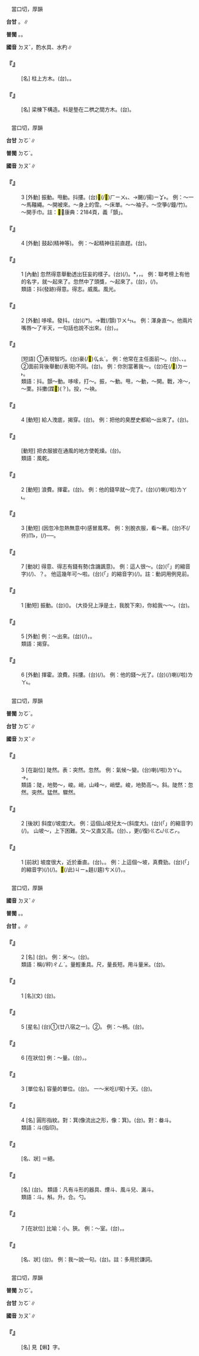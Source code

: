 
=={{ruby|枓|ㄉㄡˇ}}==

　當口切，厚韻

'''台甘''' {{ruby|(文)|ㄉㆦˋ}}。{{ruby|(語)|ㄉㄠˋ}}∥

'''普閩''' {{ruby|(文)|ㄉㆦˋ}}。{{ruby|(白)|ㄉㄠˋ}}。

'''國音''' <rt>ㄉㄡˇ</rt>{{ruby|、|ㄓㄨˇ}}，酌水具、水杓∥

    

==='''『{{ruby|枓|ㄉㄡˇ}}』'''===
: [名] 柱上方木。(台){{ruby|柱|ㄊㄧㄠ˫}}{{ruby|頭|ㄊㄠˊ}}。{{ruby|枓|ㄉㆦˋ}}{{ruby|→|ㄉㄠˋ}}{{ruby|仔|ㄚ}}。
    

==='''『{{ruby|枓|ㄉㄡˇ}}{{ruby|栱|ㄍㄨㄥˇ}}』'''===
: [名] 梁棟下構造。枓是墊在二栱之間方木。(台){{ruby|枓|ㄉㆦˋ}}{{ruby|栱|ㄍㄧㆲˋ}}。
    

=={{ruby|抖|ㄉㄡˇ}}==

　當口切，厚韻

'''台甘''' <rt>ㄉㆦˋ</rt>∥

'''普閩''' <rt>ㄉㆦˋ</rt>。

'''國音''' <rt>ㄉㄡˇ</rt>∥

    

==='''『{{ruby|抖|ㄉㄡˇ}}』'''===
:3  [外動] 振動。甩動。抖摟。(台)<mark>&#xf9bf4;</mark>(/<mark>&#xf8e49;</mark>)<rt>ㄏㄧㄨ˪</rt>、{{ruby|<mark>&#xffaf0;</mark>|ㄏㆮ˪}}→颺(/揚)<rt>ㄧㆩ˫</rt>。 例：～一～馬韁繩。～開被來。～身上的雪。～床單。～～袖子。～空箏(/鐘/竹)。～開手巾。註：<mark>&#xf9bf4;</mark>，康典：2184頁，義「顫」。
    

==='''『{{ruby|抖|ㄉㄡˇ}}』'''===
:4  [外動] 鼓起(精神等)。 例：～起精神往前直趕。(台){{ruby|振|ㄐㄧㄣˋ}}{{ruby|奮|ㄏㄨㄣ˪}}{{ruby|精|ㄐㄧㄥ}}{{ruby|神|ㄒㄧㄣˊ}}{{ruby|一|ㄧㆵ}}{{ruby|直|ㄉㄧㆵ ͘}}{{ruby|追|ㄉㄨㄧ}}。
    

==='''『{{ruby|抖|ㄉㄡˇ}}』'''===
:1  [內動] 忽然得意舉動透出狂妄的樣子。(台){{ruby|有|ㄨ˫}}{{ruby|勢|ㄙㆤ˪}}(/{{ruby|爽|ㄙㄤˋ}}{{ruby|勢|ㄙㆤ˪}})。{{ruby|王|ㆲˊ}}{{ruby|規|ㄍㄨㄧ}}*，{{ruby|風|ㄏㆲ}}{{ruby|神|ㄒㄧㄣˊ}}{{ruby|氣|ㄎㄧ˪}}，{{ruby|揚|ㄧㄤˊ}}{{ruby|氣|ㄎㄧ˪}}。 例：聯考榜上有他的名字，就～起來了。忽然中了頭獎，～起來了。(台){{ruby|忽|ㄏㄨㆵ}}{{ruby|然|ㆢㄧㄢˊ/ㄌㄧㄢˊ}}{{ruby|中|ㄉㄧㆲ˪}}{{ruby|著|ㄉㄧㄜㆷ ͘}}{{ruby|頭|ㄊㄠˊ}}{{ruby|獎|ㄐㄧㆲˋ/ㄐㄧㄤˋ}}，{{ruby|掣|ㄘㄨㄚㆷ}}(/{{ruby|驚|ㄍㄧㆩ}}){{ruby|一|ㄐㄧㆵ ͘}}{{ruby|下|·ㆤ˫}}。
:類語：抖(發跡)得意。得志。威風。風光。
:
    

==='''『{{ruby|抖|ㄉㄡˇ}}』'''===
:2  [外動] 哆嗦。發抖。(台){{ruby|掣|ㄘㄨㄚㆷ}}(/{{ruby|<mark>&#xf90e4;</mark>|ㄉㆲ˪}}*)。→戰(/顫)<rt>ㄗㄨㄣ˪</rt>。 例：渾身直～。他兩片嘴唇～了半天，一句話也說不出來。(台){{ruby|伊|ㄧ}}{{ruby|兩|ㄋㆭ˫}}{{ruby|片|ㄆㆪˋ}}{{ruby|嘴|ㄘㄨㄧ˪}}{{ruby|唇|ㄉㄨㄣˊ}}{{ruby|掣|ㄘㄨㄚㆷ}}{{ruby|歸|ㄍㄨㄧ}}{{ruby|半|ㄅㄨㆩ˪}}{{ruby|工|ㄍㄤ}}，{{ruby|一|ㄐㄧㆵ ͘}}{{ruby|句|ㄍㄨ˪}}{{ruby|話|ㄨㆤ˫}}{{ruby|亦|ㄧㄚㆷ ͘}}{{ruby|講|ㄍㆲˋ}}{{ruby|→|ㄍㆲ}}{{ruby|<mark>&#xffa45;</mark>|ㆠㆤ˫/ㆠㄨㆤ˫}}{{ruby|出|ㄘㄨㆵ}}{{ruby|來|·ㄌㄞˊ}}。
    

==='''『{{ruby|抖|ㄉㄡˇ}}{{ruby|機|ㄐㄧ}}{{ruby|伶|ㄌㄧㄥˊ}}{{ruby|兒|ㄦ}}』'''===
: [短語] ①表現智巧。(台){{ruby|展|ㄉㄧㄢˋ}}豪(/<mark>&#xffa55;</mark>)<rt>ㆣㄠˊ</rt>。 例：他常在主任面前～。(台){{ruby|展|ㄉㄧㄢˋ}}{{ruby|<mark>&#xffa55;</mark>|ㆣㄠˊ}}、{{ruby|格|ㄍㄧㆤㆶ}}{{ruby|巧|ㄎㄧㄠˋ}}、{{ruby|假|ㄍㆤˋ}}{{ruby|<mark>&#xffa55;</mark>|ㆣㄠˊ}}。 ②面前背後舉動(/表現)不同。(台){{ruby|排|ㄅㄞˊ}}{{ruby|面|ㆠㄧㄣ˫}}{{ruby|前|ㄐㄧㄥˊ/ㄐㄧㄢˊ}}{{ruby|企|ㄎㄧㄚ˫}}。 例：你別當著我～。(台){{ruby|汝|ㄌㄧˋ}}{{ruby|<mark>&#xffb49;</mark>|ㄇㄞ˪}}{{ruby|擋|ㄉㆲ˪}}在(/<mark>&#xf9853;</mark>)<rt>ㄉㄧ˫</rt>{{ruby|我|ㆣㄨㄚˋ}}{{ruby|丌|ㆤ}}{{ruby|面|ㆠㄧㄣ˫}}{{ruby|頭|ㄊㄠˊ}}{{ruby|前|ㄐㄧㄥˊ}}。
:類語：抖。顫～動。哆嗦，打～。振，～動。甩，～動，～開。戰，冷～，～栗。抖擻(蹀<mark>&#xf96af;</mark>)(？)。投，～袂。
:
    

==='''『{{ruby|抖|ㄉㄡˇ}}{{ruby|摟|·ㄌㄡˇ}}』'''===
:4  [動短] 給人洩底，揭穿。(台){{ruby|挖|ㆦˋ}}{{ruby|挖|ㄧㄚㆷ}}。 例：把他的臭歷史都給～出來了。(台){{ruby|伊|ㄧ}}{{ruby|丌|ㆤ}}{{ruby|歹|ㄆㄞˋ/ㄆㆮˋ}}{{ruby|底|ㄉㄨㆤˋ/ㄉㆤˋ}}{{ruby|蒂|ㄉㄧ˪}}{{ruby|攏|ㄌㆲˋ}}{{ruby|共|ㄍㄚ˫}}{{ruby|挖|ㄧㄚㆷ}}{{ruby|挖|ㄧㄚㆷ}}{{ruby|出|ㄘㄨㆵ}}{{ruby|來|·ㄌㄞˊ}}。
    

==='''『{{ruby|抖|ㄉㄡˇ}}{{ruby|晾|ㄌㄧㄤˋ}}』'''===
: [動短] 把衣服披在通風的地方使乾燥。(台){{ruby|披|ㄆㄧ}}{{ruby|風|ㄏㆲ/ㄏㄨㄤ}}。
:類語：風乾。
:
    

==='''『{{ruby|抖|ㄉㄡˇ}}{{ruby|摟|·ㄌㄡˇ}}』'''===
:2  [動短] 浪費。揮霍。(台){{ruby|敥|ㄧㄚ˫}}。 例：他的錢早就～完了。(台){{ruby|伊|ㄧ}}{{ruby|丌|ㆤ}}{{ruby|錢|ㄐㆪˊ}}{{ruby|老|ㄌㄠˋ}}{{ruby|早|ㄗㄚˋ}}{{ruby|開|ㄎㄞ}}(/{{ruby|敥|ㄧㄚ˫}}){{ruby|了|ㄌㄧㄠˋ}}喇(/啦)<rt>ㄌㄚ˪</rt>。
    

==='''『{{ruby|抖|ㄉㄡˇ}}{{ruby|摟|·ㄌㄡˇ}}』'''===
:3  [動短] (因忽冷忽熱無意中)感冒風寒。 例：別脫衣服，看～著。(台)不(/伓)<rt>ㆬ˫</rt>{{ruby|通|ㄊㄤ}}{{ruby|褪|ㄊㆭ˪}}{{ruby|衫|ㄙㆩ}}，{{ruby|稍|ㄒㄧㄜ}}{{ruby|停|ㄊㄧㄥˊ}}{{ruby|去|ㄎㄧ˪}}{{ruby|<mark>&#xffad2;</mark>|ㄌㄤ˫}}{{ruby|著|ㄉㄧㄜㆷ ͘}}{{ruby|風|ㄏㆲ/ㄏㄨㄤ}}(/{{ruby|<mark>&#xffad2;</mark>|ㄌㄤ˫}}{{ruby|風|ㄏㆲ/ㄏㄨㄤ}})──{{ruby|寒|ㄍㄨㆩˊ}}{{ruby|著|ㄉㄧㄜㆷ ͘}}。
    

==='''『{{ruby|抖|ㄉㄡˇ}}』'''===
:7  [動狀] 得意、得志有錢有勢(含譏諷意)。 例：這人很～。(台){{ruby|<mark>&#xffb50;</mark>|ㄐㄧㆵ}}(「{{ruby|此|ㄐㄧˋ}}{{ruby|一|ㄐㄧㆵ ͘}}」的縮音字)(/{{ruby|此|ㄐㄧㆵ}}){{ruby|個|ㆤˊ}}{{ruby|人|ㄌㄤˊ}}{{ruby|真|ㄐㄧㄣ}}{{ruby|爽|ㄙㄤˋ}}{{ruby|勢|ㄙㆤ˪}}、{{ruby|掅|ㄑㄧㄥˋ}}？。 他這幾年可～啦。(台){{ruby|伊|ㄧ}}{{ruby|<mark>&#xffb50;</mark>|ㄐㄧㆵ}}(「{{ruby|此|ㄐㄧˋ}}{{ruby|一|ㄐㄧㆵ ͘}}」的縮音字)(/{{ruby|此|ㄐㄧㆵ}}){{ruby|幾|ㄍㄨㄧˋ}}{{ruby|年|ㄋㄧˊ}}{{ruby|足|ㄐㄧㆦㆶ}}{{ruby|好|ㄏㆦˋ/ㄏㄜˋ}}{{ruby|勢|ㄙㆤ˪}}{{ruby|頭|ㄊㄠˊ}}。註：動詞用例見前。
    

==='''『{{ruby|抖|ㄉㄡˇ}}{{ruby|摟|·ㄌㄡˇ}}』'''===
:1  [動短] 振動。(台){{ruby|颺|ㄧㆩ˫}}({{ruby|弄|ㄌㄤ˫}})。 (大掛兒上淨是土，我脫下來)，你給我～～。(台){{ruby|汝|ㄌㄧˋ}}{{ruby|共|ㄍㄚ˫}}{{ruby|我|ㆣㄨㄚˋ}}{{ruby|颺|ㄧㆩ˫}}{{ruby|颺|ㄧㆩ˫}}{{ruby|咧|ㄌㆤ˪}}{{ruby|弄|ㄌㄤ˫}}{{ruby|弄|ㄌㄤ˫}}{{ruby|咧|ㄌㆤ˪}}。
    

==='''『{{ruby|抖|ㄉㄡˇ}}』'''===
:5  [外動] 例：～出來。(台){{ruby|全|ㄗㄨㄢˊ}}{{ruby|部|ㄅㆦ˫}}{{ruby|攏|ㄌㆲˋ}}{{ruby|倒|ㄉㄜ˪}}(/{{ruby|摒|ㄅㄧㆩ˪}}){{ruby|出|ㄘㄨㆵ}}{{ruby|來|·ㄌㄞˊ}}，{{ruby|挖|ㄧㄚㆷ}}{{ruby|挖|ㄧㄚㆷ}}{{ruby|反|ㄅㄧㄥˋ}}{{ruby|反|ㄅㄧㄥˋ}}{{ruby|出|ㄘㄨㆵ}}{{ruby|來|·ㄌㄞˊ}}。
:類語：揭穿。
:
    

==='''『{{ruby|抖|ㄉㄡˇ}}』'''===
:6  [外動] 揮霍。浪費。抖摟。(台){{ruby|開|ㄎㄞ}}(/{{ruby|用|ㄧㆲ˫/ㄧㄥ˫}}){{ruby|去|ㄎㄧ˪}}。 例：他的錢～光了。(台){{ruby|伊|ㄧ}}{{ruby|丌|ㆤ}}{{ruby|錢|ㄐㆪˊ}}{{ruby|開|ㄎㄞ}}(/{{ruby|用|ㄧㆲ˫/ㄧㄥ˫}}){{ruby|了|ㄌㄧㄠˋ}}喇(/啦)<rt>ㄌㄚ˪</rt>。
    

=={{ruby|陡|ㄉㄡˇ}}==

　當口切，厚韻

'''普閩''' <rt>ㄉㆦˋ</rt>。

'''台甘''' <rt>ㄉㆦˋ</rt>∥

'''國音''' <rt>ㄉㄡˇ</rt>∥

    

==='''『{{ruby|陡|ㄉㄡˇ}}』'''===
:3  [在副位] 陡然。表：突然。忽然。 例：氣候～變。(台){{ruby|氣|ㄎㄧ˪}}{{ruby|候|ㄏㄠ˫}}{{ruby|忽|ㄏㄨㆵ}}{{ruby|然|ㄌㄧㄢˊ/ㆢㄧㄢˊ}}{{ruby|間|ㄍㄢ}}{{ruby|變|ㄅㆪ˪/ㄅㄧㄢ˪}}喇(/啦)<rt>ㄌㄚ˪</rt>。→{{ruby|忽|ㄏㄨㆵ}}{{ruby|然|ㄌㄧㄢˊ/ㆢㄧㄢˊ}}{{ruby|間|ㄍㄢ}}{{ruby|變|ㄅㆪ˪/ㄅㄧㄢ˪}}{{ruby|天|ㄊㆪ}}。
:類語：陡，地勢～，峻。峭，山峰～，峭壁。峻，地勢高～。斜。陡然：忽然。突然。猛然。驟然。
:
    

==='''『{{ruby|陡|ㄉㄡˇ}}』'''===
:2  [後狀] 斜度(/坡度)大。 例：這個山坡兒太～(斜度大)。(台){{ruby|<mark>&#xffb50;</mark>|ㄐㄧㆵ}}(「{{ruby|此|ㄐㄧˋ}}{{ruby|一|ㄐㄧㆵ ͘}}」的縮音字)(/{{ruby|此|ㄐㄧㆵ}}){{ruby|個|ㆤˊ}}{{ruby|山|ㄙㄨㆩ}}{{ruby|坪|ㄆㄧㆩˊ}}{{ruby|真|ㄐㄧㄣ˫}}{{ruby|崎|ㄍㄧㄚˊ}}。 山坡～，上下困難。又～又直又高。(台){{ruby|山|ㄙㄨㆩ}}{{ruby|坪|ㄆㄧㆩˊ}}{{ruby|崎|ㄍㄧㄚ˫}}、{{ruby|直|ㄉㄧㆵ ͘}}，{{ruby|又|ㄧㄨ˫}}更(/復)<rt>ㄍㄜ˪/ㄍㄜㆷ</rt>{{ruby|懸|ㄍㄨㄢˊ}}。
:
    

==='''『{{ruby|陡|ㄉㄡˇ}}』'''===
:1  [前狀] 坡度很大，近於垂直。(台){{ruby|趑|ㄘㄨ}}。{{ruby|崎|ㄍㄧㄚ˫}}。 例：上這個～坡，真費勁。(台){{ruby|<mark>&#xffa49;</mark>|ㆠㆤㆷ/ㆠㄨㆤㆷ}}{{ruby|趴|ㄅㆤㆷ}}{{ruby|<mark>&#xffb50;</mark>|ㄐㄧㆵ}}(「{{ruby|此|ㄐㄧˋ}}{{ruby|一|ㄐㄧㆵ ͘}}」的縮音字)(/{{ruby|此|ㄐㄧㆵ}}){{ruby|個|ㆤˊ}}{{ruby|崎|ㄍㄧㄚ˫}}{{ruby|仔|ㄚ}}{{ruby|真|ㄐㄧㄣ}}{{ruby|食|ㄐㄧㄚㆷ ͘}}{{ruby|力|ㄌㄚㆵ ͘}}(/{{ruby|費|ㄏㄨㄧ˪}}{{ruby|氣|ㄎㄧ˪}})。<mark>&#xffb50;</mark>(/此)<rt>ㄐㄧㆵ</rt>{{ruby|個|ㆤˊ}}{{ruby|崎|ㄍㄧㄚ˫}}{{ruby|仔|ㄚ}}{{ruby|誠|ㄐㄧㆩˊ}}趄(/趨)<rt>ㄘㄨ</rt>(/{{ruby|崎|ㄍㄧㄚ˫}})，{{ruby|<mark>&#xffa49;</mark>|ㆠㆤㆷ/ㆠㄨㆤㆷ}}{{ruby|趴|ㄅㆤㆷ}}{{ruby|真|ㄐㄧㄣ}}{{ruby|食|ㄐㄧㄚㆷ ͘}}{{ruby|力|ㄌㄚㆵ ͘}}。
    

=={{ruby|斗|ㄉㄡˇ}}==

　當口切，厚韻

'''國音''' <rt>ㄉㄡˇ</rt>∥

'''普閩''' {{ruby|(文)|ㄉㆦˋ}}。{{ruby|(語)|ㄉㄠˋ}}。

'''台甘''' {{ruby|(文)|ㄉㆦˋ}}。{{ruby|(語)|ㄉㄠˋ}}∥

    

==='''『{{ruby|斗|ㄉㄡˇ}}』'''===
:2  [名] (台){{ruby|量|ㄋㄧㄨˊ}}{{ruby|多|ㄉㄜ}}{{ruby|少|ㄒㄧㄠˋ}}{{ruby|丌|ㆤ}}{{ruby|器|ㄎㄧ˪}}{{ruby|具|ㄍㄨ˫}}。 例：米～。(台){{ruby|米|ㆠㄧˋ}}{{ruby|斗|ㄉㄠˋ}}。
:類語：稱(/秤)<rt>ㄔㄥˋ</rt>。量輕重具。尺，量長短。用斗量米。(台){{ruby|用|ㄧㄥ˪/ㄧㆲ˫}}{{ruby|米|ㆠㄧˋ}}{{ruby|斗|ㄉㄠˋ}}{{ruby|量|ㄋㄧㄨˊ/ㄋㄧㆦˊ}}{{ruby|米|ㆠㄧˋ}}。
:
    

==='''『{{ruby|斗|ㄉㄡˇ}}』'''===
:1  [名](文) (台){{ruby|古|ㄍㆦˋ}}{{ruby|早|ㄗㄚˋ}}{{ruby|貯|ㄉㄨㆤˋ/ㄉㆤˋ}}{{ruby|酒|ㄐㄧㄨˋ}}{{ruby|丌|ㆤ}}{{ruby|器|ㄎㄧ˪}}{{ruby|具|ㄍㄨ˫}}。
    

==='''『{{ruby|斗|ㄉㄡˇ}}』'''===
:5  [星名] (台)①{{ruby|指|ㄐㄧˋ}}{{ruby|南|ㄌㆰˊ}}{{ruby|斗|ㄉㄠˋ}}(廿八宿之一)。②{{ruby|指|ㄐㄧˋ}}{{ruby|北|ㄅㄚㆶ}}{{ruby|斗|ㄉㄠˋ}}。 例：～柄。(台){{ruby|斗|ㄉㄠˋ}}{{ruby|柄|ㄅㆪ˪/ㄅㆥ˪}}。
    

==='''『{{ruby|斗|ㄉㄡˇ}}』'''===
:6  [在狀位] 例：～量。(台){{ruby|呵|ㄏㄜ}}{{ruby|咾|ㄌㄜˋ}}{{ruby|人|ㄌㄤˊ}}{{ruby|酒|ㄐㄧㄨˋ}}{{ruby|量|ㄌㄧㆲ˫}}{{ruby|意|ㄧ˪}}{{ruby|外|ㆣㄨㄚ˪}}{{ruby|丌|ㆤ}}{{ruby|大|ㄉㄨㄚ˫}}，{{ruby|叫|ㄍㄧㄜ˪}}{{ruby|做|ㄗㄜ˪/ㄗㄨㆤ˪}}{{ruby|斗|ㄉㄠˋ}}{{ruby|量|ㄌㄧㆲ˫}}{{ruby|亦|ㄧㄚㆷ ͘}}{{ruby|叫|ㄍㄧㄜ˪}}{{ruby|海|ㄏㄞˋ}}{{ruby|量|ㄌㄧㆲ˫}}。
    

==='''『{{ruby|斗|ㄉㄡˇ}}』'''===
:3  [單位名] 容量的單位。(台){{ruby|十|ㄗㄚㆴ ͘}}{{ruby|升|ㄐㄧㄣ}}{{ruby|叫|ㄍㄧㄜ˪}}{{ruby|做|ㄗㄨㆤ˪/ㄗㄜ˪}}{{ruby|一|ㄐㄧㆵ ͘}}{{ruby|斗|ㄉㄠˋ}}。 一～米吃(/喫)十天。(台){{ruby|一|ㄐㄧㆵ ͘}}{{ruby|斗|ㄉㄠˋ}}{{ruby|米|ㆠㄧˋ}}{{ruby|食|ㄐㄧㄚㆷ ͘}}{{ruby|十|ㄗㄚㆴ ͘}}{{ruby|日|ㆢㄧㆵ ͘/ㄌㄧㆵ ͘}}。
    

==='''『{{ruby|斗|ㄉㄡˇ}}』'''===
:4  [名] 圓形指紋。對：箕(像流出之形，像：箕)。(台){{ruby|螺|ㄌㆤˊ}}。對：畚斗。
:類語：斗{{ruby|箕|ㄐㄧ}}(指印)。
:
    

==='''『{{ruby|斗|ㄉㄡˇ}}{{ruby|絕|ㄐㄩㄝˊ}}』'''===
: [名、狀] ＝{{ruby|陡|ㄉㄡˇ}}絕。
    

==='''『{{ruby|熨|ㄩㄣˋ}}{{ruby|斗|ㄉㄡˇ}}』'''===
: [名] (台){{ruby|熨|ㄨㆵ}}{{ruby|斗|ㄉㄠˋ}}。 類語：凡有斗形的器具、煙斗、風斗兒、漏斗。
:類語：斗。斛。升。合。勺。
:
    

==='''『{{ruby|斗|ㄉㄡˇ}}』'''===
:7  [在狀位] 比喻：小。狹。 例：～室。(台){{ruby|是|ㄒㄧ˫}}{{ruby|講|ㄍㆲˋ}}{{ruby|→|ㄍㆲ}}{{ruby|房|ㄅㄤˊ}}{{ruby|間|ㄍㄧㄥ}}{{ruby|無|ㆠㄜˊ}}{{ruby|大|ㄉㄨㄚ˫}}，{{ruby|細|ㄙㄨㆤ˪/ㄙㆤ˪}}{{ruby|間|ㄍㄧㄥ}}。
    

==='''『{{ruby|斗|ㄉㄡˇ}}{{ruby|膽|ㄉㄢˇ}}』'''===
: [名、狀] (台){{ruby|斗|ㄉㄠˋ}}{{ruby|膽|ㄉㆩˋ}}。 例：我～說一句。(台){{ruby|我|ㆣㄨㄚˋ}}{{ruby|較|ㄎㄚㆷ}}{{ruby|大|ㄉㄨㄚ˫}}{{ruby|膽|ㄉㆩˋ}}{{ruby|敢|ㄍㆩˋ}}{{ruby|先|ㄒㄧㄢ/ㄒㄧㄥ}}{{ruby|講|ㄍㆲˋ}}{{ruby|一|ㄐㄧㆵ ͘}}{{ruby|句|ㄍㄨ˪}}。註：多用於謙詞。
    

=={{ruby|蚪|ㄉㄡˇ}}==

　當口切，厚韻

'''普閩''' <rt>ㄉㆦˋ</rt>。

'''台甘''' <rt>ㄉㆦˋ</rt>∥

'''國音''' <rt>ㄉㄡˇ</rt>∥

    

==='''『{{ruby|蝌|ㄎㄜ}}{{ruby|蚪|ㄉㄡˇ}}』'''===
: [名] 見【蝌】字。
    
